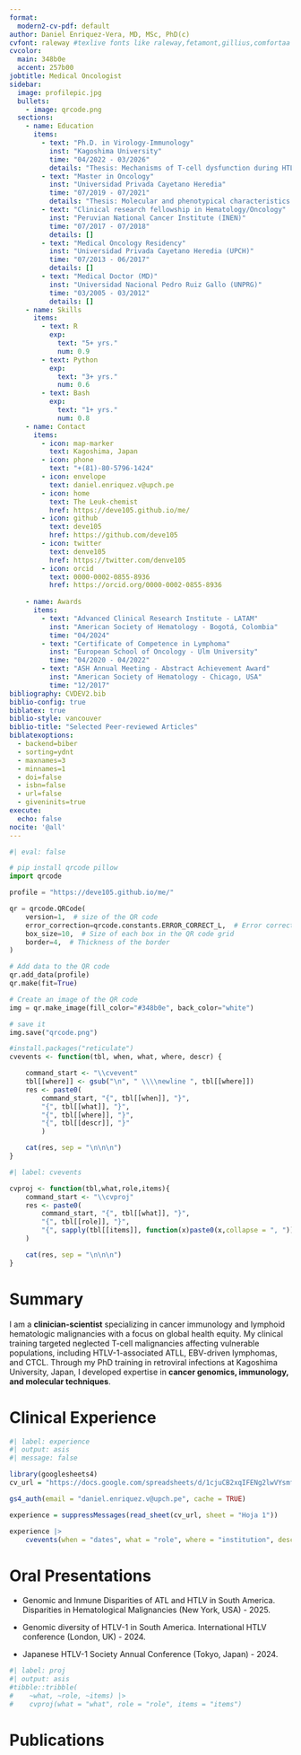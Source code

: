 ```yaml
---
format:
  modern2-cv-pdf: default
author: Daniel Enriquez-Vera, MD, MSc, PhD(c)
cvfont: raleway #texlive fonts like raleway,fetamont,gillius,comfortaa
cvcolor: 
  main: 348b0e
  accent: 257b00
jobtitle: Medical Oncologist
sidebar:
  image: profilepic.jpg
  bullets:
    - image: qrcode.png
  sections: 
    - name: Education
      items:
        - text: "Ph.D. in Virology-Immunology"
          inst: "Kagoshima University"
          time: "04/2022 - 03/2026"
          details: "Thesis: Mechanisms of T-cell dysfunction during HTLV-1 to ATLL progression"
        - text: "Master in Oncology"
          inst: "Universidad Privada Cayetano Heredia"
          time: "07/2019 - 07/2021"
          details: "Thesis: Molecular and phenotypical characteristics of ATL-HTLV-1 in a Peruvian cohort"
        - text: "Clinical research fellowship in Hematology/Oncology"
          inst: "Peruvian National Cancer Institute (INEN)"
          time: "07/2017 - 07/2018"
          details: []
        - text: "Medical Oncology Residency"
          inst: "Universidad Privada Cayetano Heredia (UPCH)"
          time: "07/2013 - 06/2017"
          details: []
        - text: "Medical Doctor (MD)"
          inst: "Universidad Nacional Pedro Ruiz Gallo (UNPRG)"
          time: "03/2005 - 03/2012"
          details: []
    - name: Skills
      items:
        - text: R
          exp: 
            text: "5+ yrs."
            num: 0.9
        - text: Python
          exp: 
            text: "3+ yrs."
            num: 0.6
        - text: Bash
          exp: 
            text: "1+ yrs."
            num: 0.8
    - name: Contact
      items:
        - icon: map-marker
          text: Kagoshima, Japan
        - icon: phone
          text: "+(81)-80-5796-1424"
        - icon: envelope
          text: daniel.enriquez.v@upch.pe
        - icon: home
          text: The Leuk-chemist
          href: https://deve105.github.io/me/
        - icon: github
          text: deve105
          href: https://github.com/deve105
        - icon: twitter
          text: denve105
          href: https://twitter.com/denve105
        - icon: orcid
          text: 0000-0002-0855-8936
          href: https://orcid.org/0000-0002-0855-8936
    
    - name: Awards
      items:
        - text: "Advanced Clinical Research Institute - LATAM"
          inst: "American Society of Hematology - Bogotá, Colombia"
          time: "04/2024"
        - text: "Certificate of Competence in Lymphoma"
          inst: "European School of Oncology - Ulm University"
          time: "04/2020 - 04/2022"
        - text: "ASH Annual Meeting - Abstract Achievement Award" 
          inst: "American Society of Hematology - Chicago, USA"
          time: "12/2017"   
bibliography: CVDEV2.bib
biblio-config: true
biblatex: true
biblio-style: vancouver
biblio-title: "Selected Peer-reviewed Articles"
biblatexoptions:
  - backend=biber
  - sorting=ydnt
  - maxnames=3
  - minnames=1
  - doi=false
  - isbn=false
  - url=false
  - giveninits=true
execute: 
  echo: false
nocite: '@all'
---
```

```python
#| eval: false

# pip install qrcode pillow
import qrcode

profile = "https://deve105.github.io/me/"

qr = qrcode.QRCode(
    version=1,  # size of the QR code
    error_correction=qrcode.constants.ERROR_CORRECT_L,  # Error correction level
    box_size=10,  # Size of each box in the QR code grid
    border=4,  # Thickness of the border
)

# Add data to the QR code
qr.add_data(profile)
qr.make(fit=True)

# Create an image of the QR code
img = qr.make_image(fill_color="#348b0e", back_color="white")

# save it
img.save("qrcode.png")
```

```r
#install.packages("reticulate")
cvevents <- function(tbl, when, what, where, descr) {

    command_start <- "\\cvevent"
    tbl[[where]] <- gsub("\n", " \\\\newline ", tbl[[where]])
    res <- paste0(
        command_start, "{", tbl[[when]], "}", 
        "{", tbl[[what]], "}",
        "{", tbl[[where]], "}",
        "{", tbl[[descr]], "}"
        )

    cat(res, sep = "\n\n\n")
}
```
```r
#| label: cvevents

cvproj <- function(tbl,what,role,items){
    command_start <- "\\cvproj"
    res <- paste0(
        command_start, "{", tbl[[what]], "}",
        "{", tbl[[role]], "}",
        "{", sapply(tbl[[items]], function(x)paste0(x,collapse = ", ")), "}"
    )

    cat(res, sep = "\n\n\n")
}
```
# Summary
I am a **clinician-scientist** specializing in cancer immunology and lymphoid hematologic malignancies with a focus on global health equity. My clinical training targeted neglected T-cell malignancies affecting vulnerable populations, including HTLV-1-associated ATLL, EBV-driven lymphomas, and CTCL. Through my PhD training in retroviral infections at Kagoshima University, Japan, I developed expertise in **cancer genomics, immunology, and molecular techniques**.

# Clinical Experience
```r
#| label: experience
#| output: asis
#| message: false

library(googlesheets4)
cv_url = "https://docs.google.com/spreadsheets/d/1cjuCB2xqIFENg2lwVYsmfMwWF-rlHCatq7cCVxlIJJY/edit?gid=0#gid=0"

gs4_auth(email = "daniel.enriquez.v@upch.pe", cache = TRUE)

experience = suppressMessages(read_sheet(cv_url, sheet = "Hoja 1"))

experience |>
    cvevents(when = "dates", what = "role", where = "institution", descr = "details")


```
# Oral Presentations
* Genomic and Inmune Disparities of ATL and HTLV in South America. Disparities in Hematological Malignancies (New York, USA) - 2025.
* Genomic diversity of HTLV-1 in South America. International HTLV conference (London, UK) - 2024.

* Japanese HTLV-1 Society Annual Conference (Tokyo, Japan) - 2024.



```r
#| label: proj
#| output: asis
#tibble::tribble(
#    ~what, ~role, ~items) |>
#    cvproj(what = "what", role = "role", items = "items")

```
# Publications